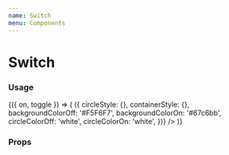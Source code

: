 ```yaml
---
name: Switch
menu: Components
---
```



# Switch

### Usage

<Playground>
  <Box>
    <Toggle initial={true}>
      {({ on, toggle }) => (
        <Switch
          isSwitchedOn={on}
          onChange={toggle}
          isDisabled={false}
          onIcon={null}
          offIcon={null}
          duration={300}
          getStyles={(props, theme) => ({
            circleStyle: {},
            containerStyle: {},
            backgroundColorOff: '#F5F6F7',
            backgroundColorOn: '#67c6bb',
            circleColorOff: 'white',
            circleColorOn: 'white',
          })}
        />
      )}
    </Toggle>
  </Box>
</Playground>

### Props

<Props of={Switch} />
